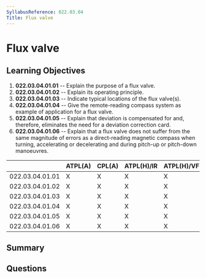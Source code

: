 ```yaml
---
SyllabusReference: 022.03.04
Title: Flux valve
---
```


# Flux valve

## Learning Objectives

1.  **022.03.04.01.01** -- Explain the purpose of a flux valve.
2.  **022.03.04.01.02** -- Explain its operating principle.
3.  **022.03.04.01.03** -- Indicate typical locations of the flux valve(s).
4.  **022.03.04.01.04** -- Give the remote-reading compass system as example of
    application for a flux valve.
5.  **022.03.04.01.05** -- Explain that deviation is compensated for and,
    therefore, eliminates the need for a deviation correction card.
6.  **022.03.04.01.06** -- Explain that a flux valve does not suffer from the
    same magnitude of errors as a direct-reading magnetic compass when turning,
    accelerating or decelerating and during pitch-up or pitch-down manoeuvres.

|                 | ATPL(A) | CPL(A) | ATPL(H)/IR | ATPL(H)/VFR | CPL(H) | IR | CBIR(A) |
| --------------- | ------- | ------ | ---------- | ----------- | ------ | -- | ------- |
| 022.03.04.01.01 | X       | X      | X          | X           | X      | X  |         |
| 022.03.04.01.02 | X       | X      | X          | X           | X      | X  |         |
| 022.03.04.01.03 | X       | X      | X          | X           | X      | X  |         |
| 022.03.04.01.04 | X       | X      | X          | X           | X      | X  |         |
| 022.03.04.01.05 | X       | X      | X          | X           | X      | X  |         |
| 022.03.04.01.06 | X       | X      | X          | X           | X      | X  |         |

## Summary

## Questions
